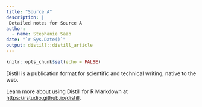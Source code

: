 ```yaml
---
title: "Source A"
description: |
 Detailed notes for Source A
author:
  - name: Stephanie Saab
date: "`r Sys.Date()`"
output: distill::distill_article
---
```

```r
knitr::opts_chunk$set(echo = FALSE)
```

Distill is a publication format for scientific and technical writing, native to the web. 

Learn more about using Distill for R Markdown at <https://rstudio.github.io/distill>.






